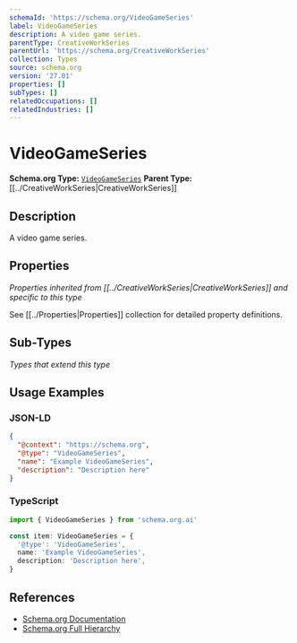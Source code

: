 ```yaml
---
schemaId: 'https://schema.org/VideoGameSeries'
label: VideoGameSeries
description: A video game series.
parentType: CreativeWorkSeries
parentUrl: 'https://schema.org/CreativeWorkSeries'
collection: Types
source: schema.org
version: '27.01'
properties: []
subTypes: []
relatedOccupations: []
relatedIndustries: []
---
```

# VideoGameSeries

**Schema.org Type:** [`VideoGameSeries`](https://schema.org/VideoGameSeries)
**Parent Type:** [[../CreativeWorkSeries|CreativeWorkSeries]]

## Description

A video game series.

## Properties

*Properties inherited from [[../CreativeWorkSeries|CreativeWorkSeries]] and specific to this type*

See [[../Properties|Properties]] collection for detailed property definitions.

## Sub-Types

*Types that extend this type*

## Usage Examples

### JSON-LD

```json
{
  "@context": "https://schema.org",
  "@type": "VideoGameSeries",
  "name": "Example VideoGameSeries",
  "description": "Description here"
}
```

### TypeScript

```typescript
import { VideoGameSeries } from 'schema.org.ai'

const item: VideoGameSeries = {
  '@type': 'VideoGameSeries',
  name: 'Example VideoGameSeries',
  description: 'Description here',
}
```

## References

- [Schema.org Documentation](https://schema.org/VideoGameSeries)
- [Schema.org Full Hierarchy](https://schema.org/docs/full.html)
